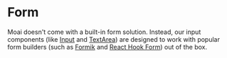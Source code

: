 # Form

Moai doesn't come with a built-in form solution. Instead, our input components
(like [Input][3] and [TextArea][4]) are designed to work with popular form
builders (such as [Formik][1] and [React Hook Form][2]) out of the box.

[1]: https://formik.org/
[2]: https://react-hook-form.com/
[3]: /components/input
[4]: /components/textarea
